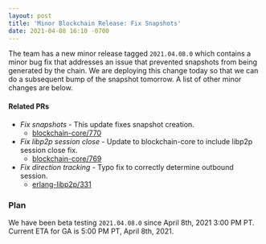 ```yaml
---
layout: post
title: 'Minor Blockchain Release: Fix Snapshots'
date: 2021-04-08 16:10 -0700
---
```


The team has a new minor release tagged `2021.04.08.0` which contains a minor bug fix that addresses
an issue that prevented snapshots from being generated by the chain. We are deploying this change
today so that we can do a subsequent bump of the snapshot tomorrow. A list of other minor changes
are below.

<!--truncate-->

#### Related PRs

- _Fix snapshots_ - This update fixes snapshot creation.
  - [blockchain-core/770](https://github.com/helium/blockchain-core/pull/770)
- _Fix libp2p session close_ - Update to blockchain-core to include libp2p session close fix.
  - [blockchain-core/769](https://github.com/helium/blockchain-core/pull/769)
- _Fix direction tracking_ - Typo fix to correctly determine outbound session.
  - [erlang-libp2p/331](https://github.com/helium/erlang-libp2p/pull/331)

### Plan

We have been beta testing `2021.04.08.0` since April 8th, 2021 3:00 PM PT. Current ETA for GA is
5:00 PM PT, April 8th, 2021.
